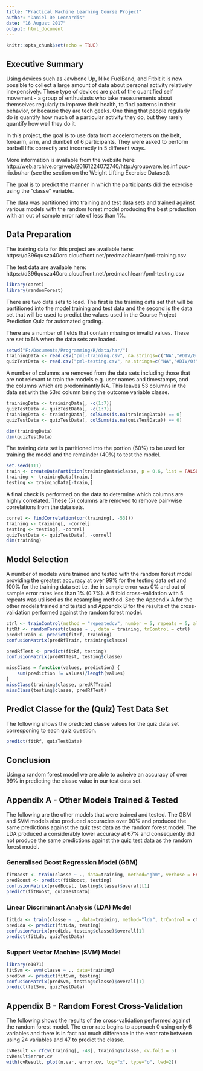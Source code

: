 ```yaml
---
title: "Practical Machine Learning Course Project"
author: "Daniel De Leonardis"
date: "16 August 2017"
output: html_document
---
```


```r
knitr::opts_chunk$set(echo = TRUE)
```

## Executive Summary

Using devices such as Jawbone Up, Nike FuelBand, and Fitbit it is now possible to collect a large amount of data about personal activity relatively inexpensively. These type of devices are part of the quantified self movement - a group of enthusiasts who take measurements about themselves regularly to improve their health, to find patterns in their behavior, or because they are tech geeks. One thing that people regularly do is quantify how much of a particular activity they do, but they rarely quantify how well they do it.

In this project, the goal is to use data from accelerometers on the belt, forearm, arm, and dumbell of 6 participants. They were asked to perform barbell lifts correctly and incorrectly in 5 different ways.

More information is available from the website here: http://web.archive.org/web/20161224072740/http:/groupware.les.inf.puc-rio.br/har (see the section on the Weight Lifting Exercise Dataset).

The goal is to predict the manner in which the participants did the exercise using the "classe" variable.

The data was partitioned into training and test data sets and trained against various models with the random forest model producing the best preduction with an out of sample error rate of less than 1%.

## Data Preparation

The training data for this project are available here:
https://d396qusza40orc.cloudfront.net/predmachlearn/pml-training.csv

The test data are available here:
https://d396qusza40orc.cloudfront.net/predmachlearn/pml-testing.csv

```r
library(caret)
library(randomForest)
```

There are two data sets to load.  The first is the training data set that will be partitioned into the model training and test data and the second is the data set that will be used to predict the values used in the Course Project Prediction Quiz for automated grading.

There are a number of fields that contain missing or invalid values.  These are set to NA when the data sets are loaded.

```r
setwd("F:/Documents/Programming/R/data/har/")
trainingData <- read.csv("pml-training.csv", na.strings=c("NA","#DIV/0!",""))
quizTestData <- read.csv("pml-testing.csv", na.strings=c("NA","#DIV/0!",""))
```

A number of columns are removed from the data sets including those that are not relevant to train the models e.g. user names and timestamps, and the columns which are predominantly NA. This leaves 53 columns in the data set with the 53rd column being the outcome variable classe.

```r
trainingData <- trainingData[, -c(1:7)]
quizTestData <- quizTestData[, -c(1:7)]
trainingData <- trainingData[, colSums(is.na(trainingData)) == 0]
quizTestData <- quizTestData[, colSums(is.na(quizTestData)) == 0]

dim(trainingData)
dim(quizTestData)
```

The training data set is partitioned into the portion (60%) to be used for training the model and the remainder (40%) to test the model.

```r
set.seed(111)
train <- createDataPartition(trainingData$classe, p = 0.6, list = FALSE)
training <- trainingData[train,]
testing <- trainingData[-train,]
```

A final check is performed on the data to determine which columns are highly correlated.  These (5) columns are removed to remove pair-wise correlations from the data sets.

```r
correl <- findCorrelation(cor(training[, -53]))
training <- training[, -correl]
testing <- testing[, -correl]
quizTestData <- quizTestData[, -correl]
dim(training)
```

## Model Selection

A number of models were trained and tested with the random forest model providing the greatest accuracy at over 99% for the testing data set and 100% for the training data set i.e. the in sample error was 0% and out of sample error rates less than 1% (0.7%). A 5 fold cross-validation with 5 repeats was utilised as the resampling method.  See the Appendix A for the other models trained and tested and Appendix B for the results of the cross-validation performed against the random forest model.

```r
ctrl <- trainControl(method = "repeatedcv", number = 5, repeats = 5, allowParallel=TRUE)
fitRf <- randomForest(classe ~ ., data = training, trControl = ctrl)
predRfTrain <- predict(fitRf, training)
confusionMatrix(predRfTrain, training$classe)

predRfTest <- predict(fitRf, testing)
confusionMatrix(predRfTest, testing$classe)

missClass = function(values, prediction) {
    sum(prediction != values)/length(values)
}
missClass(training$classe, predRfTrain)
missClass(testing$classe, predRfTest)
```

## Predict Classe for the (Quiz) Test Data Set

The following shows the predicted classe values for the quiz data set corresponing to each quiz question.

```r
predict(fitRf, quizTestData)
```

## Conclusion

Using a random forest model we are able to acheive an accuracy of over 99% in predicting the classe value in our test data set.

## Appendix A - Other Models Trained & Tested

The following are the other models that were trained and tested. The GBM and SVM models also produced accuracies over 90% and produced the same predictions against the quiz test data as the random forest model. The LDA produced a considerably lower accuracy at 67% and consequently did not produce the same predictions against the quiz test data as the random forest model.

### Generalised Boost Regression Model (GBM)

```r
fitBoost <- train(classe ~ ., data=training, method="gbm", verbose = FALSE, trControl = ctrl)
predBoost <- predict(fitBoost, testing)
confusionMatrix(predBoost, testing$classe)$overall[1]
predict(fitBoost, quizTestData)
```

### Linear Discriminant Analysis (LDA) Model

```r
fitLda <- train(classe ~ ., data=training, method="lda", trControl = ctrl)
predLda <- predict(fitLda, testing)
confusionMatrix(predLda, testing$classe)$overall[1]
predict(fitLda, quizTestData)
```

### Support Vector Machine (SVM) Model

```r
library(e1071)
fitSvm <- svm(classe ~ ., data=training)
predSvm <- predict(fitSvm, testing)
confusionMatrix(predSvm, testing$classe)$overall[1]
predict(fitSvm, quizTestData)
```

## Appendix B - Random Forest Cross-Validation

The following shows the results of the cross-validation performed against the random forest model. The error rate begins to approach 0 using only 6 variables and there is in fact not much difference in the error rate between using 24 variables and 47 to predict the classe.

```r
cvResult <- rfcv(training[, -48], training$classe, cv.fold = 5)
cvResult$error.cv
with(cvResult, plot(n.var, error.cv, log="x", type="o", lwd=2))
```